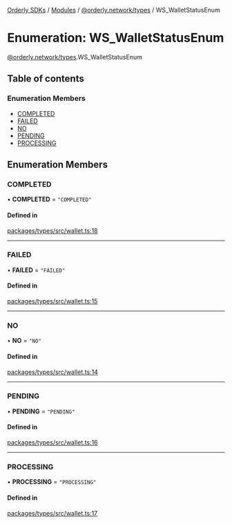 [Orderly SDKs](./../README) / [Modules](./../modules) / [@orderly.network/types](./../modules/orderly_network_types) / WS\_WalletStatusEnum

# Enumeration: WS\_WalletStatusEnum

[@orderly.network/types](./../modules/orderly_network_types).WS_WalletStatusEnum

## Table of contents

### Enumeration Members

- [COMPLETED](./orderly_network_types.WS_WalletStatusEnum#completed)
- [FAILED](./orderly_network_types.WS_WalletStatusEnum#failed)
- [NO](./orderly_network_types.WS_WalletStatusEnum#no)
- [PENDING](./orderly_network_types.WS_WalletStatusEnum#pending)
- [PROCESSING](./orderly_network_types.WS_WalletStatusEnum#processing)

## Enumeration Members

### COMPLETED

• **COMPLETED** = ``"COMPLETED"``

#### Defined in

[packages/types/src/wallet.ts:18](https://github.com/OrderlyNetwork/js-sdk/blob/3b49bc1a/packages/types/src/wallet.ts#L18)

___

### FAILED

• **FAILED** = ``"FAILED"``

#### Defined in

[packages/types/src/wallet.ts:15](https://github.com/OrderlyNetwork/js-sdk/blob/3b49bc1a/packages/types/src/wallet.ts#L15)

___

### NO

• **NO** = ``"NO"``

#### Defined in

[packages/types/src/wallet.ts:14](https://github.com/OrderlyNetwork/js-sdk/blob/3b49bc1a/packages/types/src/wallet.ts#L14)

___

### PENDING

• **PENDING** = ``"PENDING"``

#### Defined in

[packages/types/src/wallet.ts:16](https://github.com/OrderlyNetwork/js-sdk/blob/3b49bc1a/packages/types/src/wallet.ts#L16)

___

### PROCESSING

• **PROCESSING** = ``"PROCESSING"``

#### Defined in

[packages/types/src/wallet.ts:17](https://github.com/OrderlyNetwork/js-sdk/blob/3b49bc1a/packages/types/src/wallet.ts#L17)
